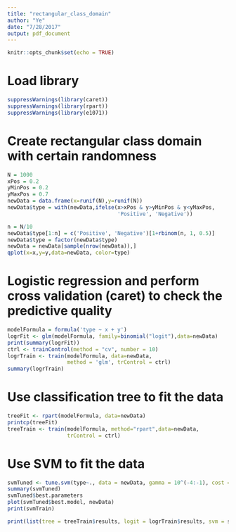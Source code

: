 ```yaml
---
title: "rectangular_class_domain"
author: "Ye"
date: "7/28/2017"
output: pdf_document
---
```


```r
knitr::opts_chunk$set(echo = TRUE)
```

# Load library
```r
suppressWarnings(library(caret))
suppressWarnings(library(rpart))
suppressWarnings(library(e1071))
```

# Create rectangular class domain with certain randomness
```r
N = 1000
xPos = 0.2
yMinPos = 0.2
yMaxPos = 0.7
newData = data.frame(x=runif(N),y=runif(N))
newData$type = with(newData,ifelse(x>xPos & y>yMinPos & y<yMaxPos,
                                   'Positive', 'Negative'))

n = N/10
newData$type[1:n] = c('Positive', 'Negative')[1+rbinom(n, 1, 0.5)]
newData$type = factor(newData$type)
newData = newData[sample(nrow(newData)),] 
qplot(x=x,y=y,data=newData, color=type)
```

# Logistic regression and perform cross validation (caret) to check the predictive quality

```r
modelFormula = formula('type ~ x + y')
logrFit <- glm(modelFormula, family=binomial("logit"),data=newData)
print(summary(logrFit))
ctrl <- trainControl(method = "cv", number = 10)
logrTrain <- train(modelFormula, data=newData,
                   method = 'glm', trControl = ctrl)
summary(logrTrain)
```

# Use classification tree to fit the data

```r
treeFit <- rpart(modelFormula, data=newData)
printcp(treeFit)
treeTrain <- train(modelFormula, method="rpart",data=newData,
                   trControl = ctrl)
```

# Use SVM to fit the data
```r
svmTuned <- tune.svm(type~., data = newData, gamma = 10^(-4:-1), cost = 5*(1:4))
summary(svmTuned)
svmTuned$best.parameters
plot(svmTuned$best.model, newData)
print(svmTrain)
```


```r
print(list(tree = treeTrain$results, logit = logrTrain$results, svm = svmTrain$results))
```
